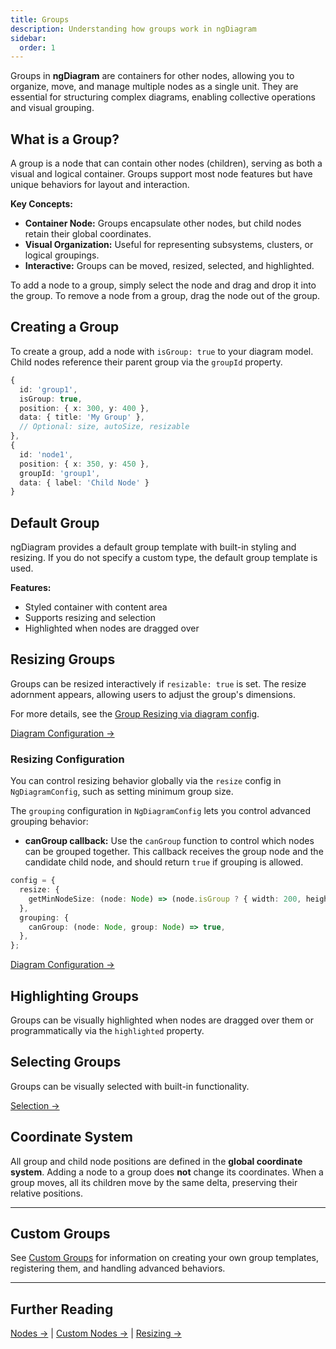 ```yaml
---
title: Groups
description: Understanding how groups work in ngDiagram
sidebar:
  order: 1
---
```



Groups in **ngDiagram** are containers for other nodes, allowing you to organize, move, and manage multiple nodes as a single unit.
They are essential for structuring complex diagrams, enabling collective operations and visual grouping.

## What is a Group?

A group is a node that can contain other nodes (children), serving as both a visual and logical container.
Groups support most node features but have unique behaviors for layout and interaction.

**Key Concepts:**

- **Container Node:** Groups encapsulate other nodes, but child nodes retain their global coordinates.
- **Visual Organization:** Useful for representing subsystems, clusters, or logical groupings.
- **Interactive:** Groups can be moved, resized, selected, and highlighted.

To add a node to a group, simply select the node and drag and drop it into the group.
To remove a node from a group, drag the node out of the group.

## Creating a Group

To create a group, add a node with `isGroup: true` to your diagram model.
Child nodes reference their parent group via the `groupId` property.

```typescript {3,11}
{
  id: 'group1',
  isGroup: true,
  position: { x: 300, y: 400 },
  data: { title: 'My Group' },
  // Optional: size, autoSize, resizable
},
{
  id: 'node1',
  position: { x: 350, y: 450 },
  groupId: 'group1',
  data: { label: 'Child Node' }
}
```

## Default Group

ngDiagram provides a default group template with built-in styling and resizing.
If you do not specify a custom type, the default group template is used.

**Features:**

- Styled container with content area
- Supports resizing and selection
- Highlighted when nodes are dragged over

<Groups />

## Resizing Groups

Groups can be resized interactively if `resizable: true` is set.
The resize adornment appears, allowing users to adjust the group's dimensions.

For more details, see the [Group Resizing via diagram config](/docs/guides/nodes/groups/#resizing-configuration).

[Diagram Configuration →](/docs/guides/nodes/resizing/#configuring-resizing-via-diagram-config)

### Resizing Configuration

You can control resizing behavior globally via the `resize` config in `NgDiagramConfig`, such as setting minimum group size.

The `grouping` configuration in `NgDiagramConfig` lets you control advanced grouping behavior:

- **canGroup callback:**
  Use the `canGroup` function to control which nodes can be grouped together.
  This callback receives the group node and the candidate child node, and should return `true` if grouping is allowed.

```typescript {3,6}
config = {
  resize: {
    getMinNodeSize: (node: Node) => (node.isGroup ? { width: 200, height: 120 } : { width: 80, height: 40 }),
  },
  grouping: {
    canGroup: (node: Node, group: Node) => true,
  },
};
```

[Diagram Configuration →](/docs/guides/nodes/resizing/#configuring-resizing-via-diagram-config)

## Highlighting Groups

Groups can be visually highlighted when nodes are dragged over them or programmatically via the `highlighted` property.

## Selecting Groups

Groups can be visually selected with built-in functionality.

[Selection →](/docs/guides/nodes/selection)

## Coordinate System

All group and child node positions are defined in the **global coordinate system**.
Adding a node to a group does **not** change its coordinates.
When a group moves, all its children move by the same delta, preserving their relative positions.

---

## Custom Groups

See [Custom Groups](/docs/guides/nodes/custom-groups) for information on creating your own group templates, registering them, and handling advanced behaviors.

---

## Further Reading

[Nodes →](/docs/guides/nodes/nodes) | [Custom Nodes →](/docs/guides/nodes/custom-nodes) | [Resizing →](/docs/guides/nodes/resizing)

